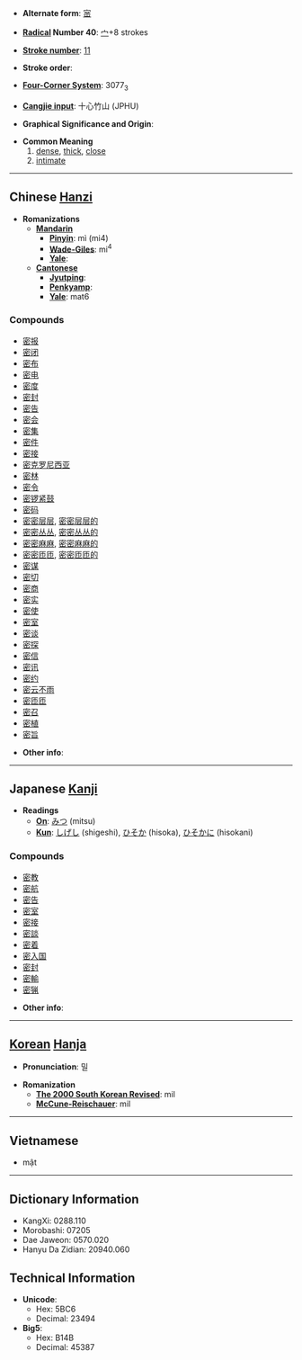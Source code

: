 * '''Alternate form''': [[宻]]

* '''[[Wiktionary:Chinese radical index| Radical]] Number 40''': [[Wiktionary:Chinese radical index 宀|宀]]+8 strokes

* '''[[Wiktionary:Chinese total strokes index|Stroke number]]''': [[Wiktionary:Chinese total strokes index 11|11]]

* '''Stroke order''': 

* '''[[Wiktionary:Chinese four corner index|Four-Corner System]]''': 3077<sub>3</sub>

* '''[[Wiktionary:Chinese Cangjie index|Cangjie input]]''': 十心竹山 (JPHU)

* '''Graphical Significance and Origin''': 

* '''Common Meaning'''
*# [[dense]], [[thick]], [[close]]
*# [[intimate]]


----

== Chinese [[Hanzi]] ==

* '''Romanizations'''
** '''[[Mandarin]]'''
*** '''[[Pinyin]]''': mì (mi4)
*** '''[[Wade-Giles]]''': mi<sup>4</sup>
*** '''[[Yale]]''': 
** '''[[Cantonese]]'''
*** '''[[Jyutping]]''':
*** '''[[Penkyamp]]''': 
*** '''[[Yale]]''': mat6

===Compounds===
*[[密报]]
*[[密闭]]
*[[密布]]
*[[密电]]
*[[密度]]
*[[密封]]
*[[密告]]
*[[密会]]
*[[密集]]
*[[密件]]
*[[密接]]
*[[密克罗尼西亚]]
*[[密林]]
*[[密令]]
*[[密锣紧鼓]]
*[[密码]]
*[[密密层层]], [[密密层层的]]
*[[密密丛丛]], [[密密丛丛的]]
*[[密密麻麻]], [[密密麻麻的]]
*[[密密匝匝]], [[密密匝匝的]]
*[[密谋]]
*[[密切]]
*[[密商]]
*[[密实]]
*[[密使]]
*[[密室]]
*[[密谈]]
*[[密探]]
*[[密信]]
*[[密讯]]
*[[密约]]
*[[密云不雨]]
*[[密匝匝]]
*[[密召]]
*[[密植]]
*[[密旨]]

* '''Other info''': 

----

== Japanese [[Kanji]] ==

* '''Readings'''
** '''[[On]]''': [[みつ]] (mitsu)
** '''[[Kun]]''': [[しげし]] (shigeshi), [[ひそか]] (hisoka), [[ひそかに]] (hisokani)

===Compounds===
*[[密教]]
*[[密航]]
*[[密告]]
*[[密室]]
*[[密接]]
*[[密談]]
*[[密着]]
*[[密入国]]
*[[密封]]
*[[密輸]]
*[[密猟]]

* '''Other info''':  

----

== [[Korean]] [[Hanja]] ==

* '''Pronunciation''': 밀

* '''Romanization'''
** '''[[The 2000 South Korean Revised Romanization|The 2000 South Korean Revised]]''': mil
** '''[[McCune-Reischauer]]''': mil

----

==Vietnamese==

* mật

----

== Dictionary Information ==

* KangXi: 0288.110
* Morobashi: 07205
* Dae Jaweon: 0570.020
* Hanyu Da Zidian: 20940.060

== Technical Information ==

* '''Unicode''':
** Hex: 5BC6
** Decimal: 23494
* '''Big5''':
** Hex: B14B
** Decimal: 45387